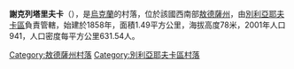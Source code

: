 {{coord|46|39|35|N|30|16|52|E|scale:30000|display=title}}

'''謝克列塔里夫卡'''（{{lang-uk|Секретарівка}}），是[[烏克蘭|烏克蘭]]的村落，位於該國西南部[[敖德薩州|敖德薩州]]，由[[別利亞耶夫卡區_(烏克蘭)|別利亞耶夫卡區]]負責管轄，始建於1858年，面積1.49平方公里，海拔高度78米，2001年人口941，人口密度每平方公里631.54人。

{{DEFAULTSORT:Секретарівка}}
[[Category:敖德薩州村落|Category:敖德薩州村落]]
[[Category:別利亞耶夫卡區村落|Category:別利亞耶夫卡區村落]]


{{Odessa-geo-stub}}